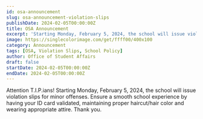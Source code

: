 ```yaml
---
id: osa-announcement
slug: osa-announcement-violation-slips
publishDate: 2024-02-05T00:00:00Z
title: OSA Announcement
excerpt: 'Starting Monday, February 5, 2024, the school will issue violation slips for minor offenses.'
image: https://singlecolorimage.com/get/ffff00/400x100
category: Announcement
tags: [OSA, Violation Slips, School Policy]
author: Office of Student Affairs
draft: false
startDate: 2024-02-05T00:00:00Z
endDate: 2024-02-05T00:00:00Z
---
```


Attention T.I.P.ians! Starting Monday, February 5, 2024, the school will issue violation slips for minor offenses. Ensure a smooth school experience by having your ID card validated, maintaining proper haircut/hair color and wearing appropriate attire. Thank you.
